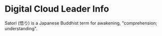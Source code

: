 # Digital Cloud Leader Info

Satori (悟り) is a Japanese Buddhist term for awakening, "comprehension; understanding".
